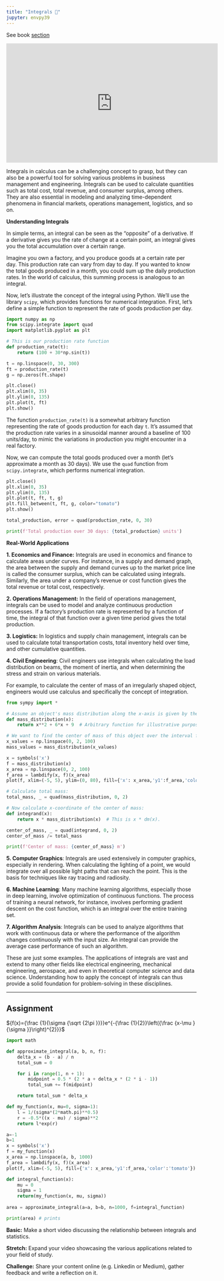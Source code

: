 ```yaml
---
title: "Integrals 🤔"
jupyter: envpy39
---
```


See book [section](https://learning.oreilly.com/library/view/essential-math-for/9781098102920/ch01.html#idm45252825129584){target="_blank"}

```{=html}
<div class="ratio ratio-16x9 m-5 w-75">
<iframe width="560" height="315" src="https://www.youtube.com/embed/rfG8ce4nNh0" title="YouTube video player" frameborder="0" allow="accelerometer; autoplay; clipboard-write; encrypted-media; gyroscope; picture-in-picture; web-share" allowfullscreen>

</iframe>
</div>
```

Integrals in calculus can be a challenging concept to grasp, but they can also be a powerful tool for solving various problems in business management and engineering. Integrals can be used to calculate quantities such as total cost, total revenue, and consumer surplus, among others. They are also essential in modeling and analyzing time-dependent phenomena in financial markets, operations management, logistics, and so on.

**Understanding Integrals**

In simple terms, an integral can be seen as the "opposite" of a derivative. If a derivative gives you the rate of change at a certain point, an integral gives you the total accumulation over a certain range.

Imagine you own a factory, and you produce goods at a certain rate per day. This production rate can vary from day to day. If you wanted to know the total goods produced in a month, you could sum up the daily production rates. In the world of calculus, this summing process is analogous to an integral.

Now, let's illustrate the concept of the integral using Python. We'll use the library `scipy`, which provides functions for numerical integration. First, let's define a simple function to represent the rate of goods production per day.

```python
import numpy as np
from scipy.integrate import quad
import matplotlib.pyplot as plt

# This is our production rate function
def production_rate(t):
    return (100 + 30*np.sin(t))

t = np.linspace(0, 30, 300)
ft = production_rate(t)
g = np.zeros(ft.shape)

plt.close()
plt.xlim(0, 35)
plt.ylim(0, 135)
plt.plot(t, ft)
plt.show()
```

The function `production_rate(t)` is a somewhat arbitrary function representing the rate of goods production for each day `t`. It's assumed that the production rate varies in a sinusoidal manner around a baseline of 100 units/day, to mimic the variations in production you might encounter in a real factory.

Now, we can compute the total goods produced over a month (let's approximate a month as 30 days). We use the `quad` function from `scipy.integrate`, which performs numerical integration.

```python
plt.close()
plt.xlim(0, 35)
plt.ylim(0, 135)
plt.plot(t, ft, t, g)
plt.fill_between(t, ft, g, color="tomato")
plt.show()

total_production, error = quad(production_rate, 0, 30)

print(f'Total production over 30 days: {total_production} units')
```

**Real-World Applications**

**1. Economics and Finance:** Integrals are used in economics and finance to calculate areas under curves. For instance, in a supply and demand graph, the area between the supply and demand curves up to the market price line is called the consumer surplus, which can be calculated using integrals. Similarly, the area under a company's revenue or cost function gives the total revenue or total cost, respectively.

**2. Operations Management:** In the field of operations management, integrals can be used to model and analyze continuous production processes. If a factory's production rate is represented by a function of time, the integral of that function over a given time period gives the total production.

**3. Logistics:** In logistics and supply chain management, integrals can be used to calculate total transportation costs, total inventory held over time, and other cumulative quantities.

**4. Civil Engineering**: Civil engineers use integrals when calculating the load distribution on beams, the moment of inertia, and when determining the stress and strain on various materials.

For example, to calculate the center of mass of an irregularly shaped object, engineers would use calculus and specifically the concept of integration.

```python
from sympy import *

# Assume an object's mass distribution along the x-axis is given by the function:
def mass_distribution(x):
    return x**2 + 6*x + 9  # Arbitrary function for illustrative purposes.

# We want to find the center of mass of this object over the interval from 0 to 2 meters.
x_values = np.linspace(0, 2, 100)
mass_values = mass_distribution(x_values)

x = symbols('x')
f = mass_distribution(x)
x_area = np.linspace(0, 2, 100)
f_area = lambdify(x, f)(x_area)
plot(f, xlim=(-5, 5), ylim=(0, 80), fill={'x': x_area,'y1':f_area,'color':'tomato'})

# Calculate total mass:
total_mass, _ = quad(mass_distribution, 0, 2)

# Now calculate x-coordinate of the center of mass:
def integrand(x):
    return x * mass_distribution(x)  # This is x * dm(x).

center_of_mass, _ = quad(integrand, 0, 2)
center_of_mass /= total_mass

print(f'Center of mass: {center_of_mass} m')
```

**5. Computer Graphics**: Integrals are used extensively in computer graphics, especially in rendering. When calculating the lighting of a point, we would integrate over all possible light paths that can reach the point. This is the basis for techniques like ray tracing and radiosity.

**6. Machine Learning**: Many machine learning algorithms, especially those in deep learning, involve optimization of continuous functions. The process of training a neural network, for instance, involves performing gradient descent on the cost function, which is an integral over the entire training set.

**7. Algorithm Analysis**: Integrals can be used to analyze algorithms that work with continuous data or where the performance of the algorithm changes continuously with the input size. An integral can provide the average case performance of such an algorithm.

These are just some examples. The applications of integrals are vast and extend to many other fields like electrical engineering, mechanical engineering, aerospace, and even in theoretical computer science and data science. Understanding how to apply the concept of integrals can thus provide a solid foundation for problem-solving in these disciplines.

------------------------------------------------------------------------

## Assignment {.unnumbered}

${f(x)={\frac {1}{\sigma {\sqrt {2\pi }}}}e^{-{\frac {1}{2}}\left({\frac {x-\mu }{\sigma }}\right)^{2}}}$

```python
import math

def approximate_integral(a, b, n, f):
    delta_x = (b - a) / n
    total_sum = 0

    for i in range(1, n + 1):
        midpoint = 0.5 * (2 * a + delta_x * (2 * i - 1))
        total_sum += f(midpoint)

    return total_sum * delta_x

def my_function(x, mu=0, sigma=1):
    l = 1/(sigma*(2*math.pi)**0.5)
    r = -0.5*((x - mu) / sigma)**2
    return l*exp(r)

a=-1
b=1
x = symbols('x')
f = my_function(x)
x_area = np.linspace(a, b, 1000)
f_area = lambdify(x, f)(x_area)
plot(f, xlim=(-5, 5), fill={'x': x_area,'y1':f_area,'color':'tomato'})

def integral_function(x):
    mu = 0
    sigma = 1
    return(my_function(x, mu, sigma))
  
area = approximate_integral(a=a, b=b, n=1000, f=integral_function)

print(area) # prints 
```

**Basic:** Make a short video discussing the relationship between integrals and statistics.

**Stretch:** Expand your video showcasing the various applications related to your field of study.

**Challenge:** Share your content online (e.g. Linkedin or Medium), gather feedback and write a reflection on it.
